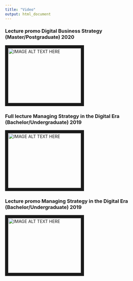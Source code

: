 ```yaml
---
title: "Video"
output: html_document
---
```


### Lecture promo Digital Business Strategy (Master/Postgraduate) 2020
<a href="https://youtu.be/JN3d_el5wmc" target="_blank"><img src="http://img.youtube.com/vi/JN3d_el5wmc/0.jpg" 
alt="IMAGE ALT TEXT HERE" width="240" height="180" border="10" /></a>

### Full lecture Managing Strategy in the Digital Era (Bachelor/Undergraduate) 2019
<a href="https://www.youtube.com/watch?v=PsyCGGEa_vs" target="_blank"><img src="http://img.youtube.com/vi/PsyCGGEa_vs/0.jpg" 
alt="IMAGE ALT TEXT HERE" width="240" height="180" border="10" /></a>

### Lecture promo Managing Strategy in the Digital Era (Bachelor/Undergraduate) 2019
<a href="https://youtu.be/2OOWz5D55Lk" target="_blank"><img src="http://img.youtube.com/vi/8nbNlaXFQpE/0.jpg" 
alt="IMAGE ALT TEXT HERE" width="240" height="180" border="10" /></a>